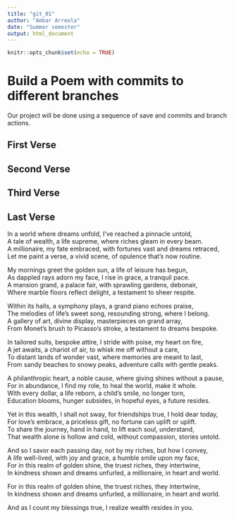 ```yaml
---
title: "git_01"
author: "Ambar Arreola"
date: "Summer semester"
output: html_document
---
```


```r
knitr::opts_chunk$set(echo = TRUE)
```
# Build a Poem with commits to different branches
Our project will be done using a sequence of save and commits and branch actions.
<!-- Do not modify or change any text in "!--" bracketed areas such as this --- these are instructions to
you, if you change any of this the git program will notice it and compromise your git merging strategy !-->

## First Verse 
<!--Put the first five lines of a poem by Lewis Carrol in this section!-->

## Second Verse
<!--Put the first five lines of a poem by Robert Frost here!-->


## Third Verse
<!--Put the first two verses of The Walrus and the Carpenter here!-->

## Last Verse
<!--Put a short poem you created using chatGPT of 20 to 30 lines,here!-->
In a world where dreams unfold, I've reached a pinnacle untold,  
A tale of wealth, a life supreme, where riches gleam in every beam.  
A millionaire, my fate embraced, with fortunes vast and dreams retraced,  
Let me paint a verse, a vivid scene, of opulence that's now routine.  

My mornings greet the golden sun, a life of leisure has begun,  
As dappled rays adorn my face, I rise in grace, a tranquil pace.  
A mansion grand, a palace fair, with sprawling gardens, debonair,  
Where marble floors reflect delight, a testament to sheer respite.  

Within its halls, a symphony plays, a grand piano echoes praise,  
The melodies of life's sweet song, resounding strong, where I belong.  
A gallery of art, divine display, masterpieces on grand array,  
From Monet's brush to Picasso's stroke, a testament to dreams bespoke.  

In tailored suits, bespoke attire, I stride with poise, my heart on fire,  
A jet awaits, a chariot of air, to whisk me off without a care,  
To distant lands of wonder vast, where memories are meant to last,  
From sandy beaches to snowy peaks, adventure calls with gentle peaks.  

A philanthropic heart, a noble cause, where giving shines without a pause,  
For in abundance, I find my role, to heal the world, make it whole.  
With every dollar, a life reborn, a child's smile, no longer torn,  
Education blooms, hunger subsides, in hopeful eyes, a future resides.  

Yet in this wealth, I shall not sway, for friendships true, I hold dear today,  
For love's embrace, a priceless gift, no fortune can uplift or uplift.  
To share the journey, hand in hand, to lift each soul, understand,  
That wealth alone is hollow and cold, without compassion, stories untold.  

And so I savor each passing day, not by my riches, but how I convey,  
A life well-lived, with joy and grace, a humble smile upon my face,  
For in this realm of golden shine, the truest riches, they intertwine,  
In kindness shown and dreams unfurled, a millionaire, in heart and world.  

For in this realm of golden shine, the truest riches, they intertwine,  
In kindness shown and dreams unfurled, a millionaire, in heart and world.  

And as I count my blessings true, I realize wealth resides in you.  
